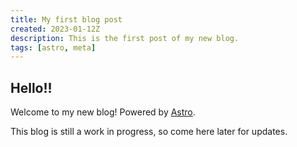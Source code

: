 ```yaml
---
title: My first blog post
created: 2023-01-12Z
description: This is the first post of my new blog.
tags: [astro, meta]
---
```


## Hello!!

Welcome to my new blog! Powered by [Astro][astro].

This blog is still a work in progress, so come here later for updates.

[astro]: https://astro.build 'Astro'
